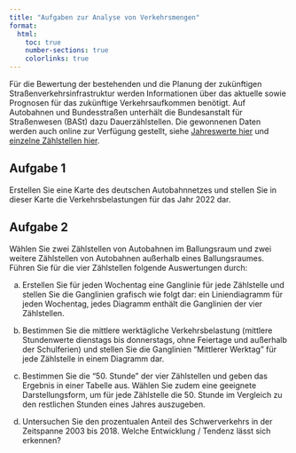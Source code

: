 ```yaml
---
title: "Aufgaben zur Analyse von Verkehrsmengen"
format: 
  html:
    toc: true
    number-sections: true
    colorlinks: true
---
```


Für die Bewertung der bestehenden und die Planung der zukünftigen Straßenverkehrsinfrastruktur werden Informationen über das aktuelle sowie Prognosen für das zukünftige Verkehrsaufkommen benötigt. Auf Autobahnen und Bundesstraßen unterhält die Bundesanstalt für Straßenwesen (BASt) dazu Dauerzählstellen. Die gewonnenen Daten werden auch online zur Verfügung gestellt, siehe [Jahreswerte hier](https://www.bast.de/DE/Verkehrstechnik/Fachthemen/v2-verkehrszaehlung/Daten/2022_1/Jawe2022.html) und [einzelne Zählstellen hier](https://www.bast.de/DE/Verkehrstechnik/Fachthemen/v2-verkehrszaehlung/Daten/2022_1/Jawe2022.html?nn=1819490&cms_strTyp=A&cms_map=0).

## Aufgabe 1

Erstellen Sie eine Karte des deutschen Autobahnnetzes und stellen Sie in dieser Karte die
Verkehrsbelastungen für das Jahr 2022 dar.

## Aufgabe 2

Wählen Sie zwei Zählstellen von Autobahnen im Ballungsraum und zwei weitere Zählstellen von
Autobahnen außerhalb eines Ballungsraumes. Führen Sie für die vier Zählstellen folgende Auswertungen durch:

a) Erstellen Sie für jeden Wochentag eine Ganglinie für jede Zählstelle und stellen Sie die Ganglinien grafisch wie folgt dar: ein Liniendiagramm für jeden Wochentag, jedes Diagramm enthält die Ganglinien der vier Zählstellen.

b) Bestimmen Sie die mittlere werktägliche Verkehrsbelastung (mittlere Stundenwerte dienstags bis
donnerstags, ohne Feiertage und außerhalb der Schulferien) und stellen Sie die Ganglinien "Mittlerer Werktag" für jede Zählstelle in einem Diagramm dar.

c) Bestimmen Sie die "50. Stunde" der vier Zählstellen und geben das Ergebnis in einer Tabelle aus. Wählen Sie zudem eine geeignete Darstellungsform, um für jede Zählstelle die 50. Stunde im
Vergleich zu den restlichen Stunden eines Jahres auszugeben.

d) Untersuchen Sie den prozentualen Anteil des Schwerverkehrs in der Zeitspanne 2003 bis 2018.
Welche Entwicklung / Tendenz lässt sich erkennen?
